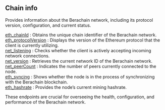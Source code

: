 
## Chain info


Provides information about the Berachain network, including its protocol version, configuration, and current status.

[eth_chainId](/bartio-api/chaininfo/eth_chainId) : Obtains the unique chain identifier of the Berachain network. \
[eth_protocolVersion](/bartio-api/chaininfo/eth_protocolVersion) : Displays the version of the Ethereum protocol that the client is currently utilizing. \
[net_listening](/bartio-api/chaininfo/net_listening) : Checks whether the client is actively accepting incoming network connections. \
[net_version](/bartio-api/chaininfo/net_version) : Retrieves the current network ID of the Berachain network.  \
[net_peerCount](/bartio-api/chaininfo/net_peerCount) : Indicates the number of peers currently connected to the node.  \
[eth_syncing](/bartio-api/chaininfo/eth_syncing) : Shows whether the node is in the process of synchronizing with the Berachain blockchain.  \
[eth_hashrate](/bartio-api/chaininfo/eth_hashrate) : Provides the node’s current mining hashrate.

These endpoints are crucial for overseeing the health, configuration, and performance of the Berachain network.

<Space h={16} />
<GetStarted />




